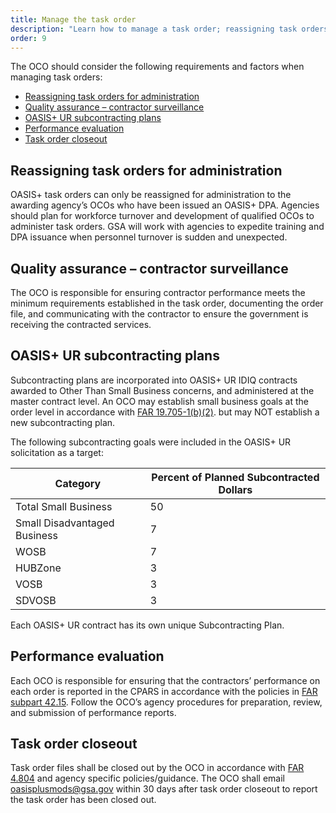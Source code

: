 ```yaml
---
title: Manage the task order
description: "Learn how to manage a task order; reassigning task orders, quality assurance, subcontracting, performance evaluation, and closeout."
order: 9
---
```



The OCO should consider the following requirements and factors when managing task orders:

- [Reassigning task orders for administration](#reassigning-task-orders-for-administration)
- [Quality assurance – contractor surveillance](#quality-assurance--contractor-surveillance)
- [OASIS+ UR subcontracting plans](#oasis-ur-subcontracting-plans)
- [Performance evaluation](#performance-evaluation)
- [Task order closeout](#task-order-closeout)



## Reassigning task orders for administration

OASIS+ task orders can only be reassigned for administration to the awarding agency’s OCOs who have been issued an OASIS+ DPA. Agencies should plan for workforce turnover and development of qualified OCOs to administer task orders. GSA will work with agencies to expedite training and DPA issuance when personnel turnover is sudden and unexpected.

## Quality assurance – contractor surveillance
The OCO is responsible for ensuring contractor performance meets the minimum requirements established in the task order, documenting the order file, and communicating with the contractor to ensure the government is receiving the contracted services. 

## OASIS+ UR subcontracting plans

Subcontracting plans are incorporated into OASIS+ UR IDIQ contracts awarded to Other Than Small Business concerns, and administered at the master contract level. An OCO may establish small business goals at the order level in accordance with [FAR 19.705-1(b)(2)](https://www.acquisition.gov/far/19.705-1). but may NOT establish a new subcontracting plan.

The following subcontracting goals were included in the OASIS+ UR solicitation as a target:

| Category | Percent of Planned Subcontracted Dollars|
| --------------------------| -----------------------|
|Total Small Business|50|
|Small Disadvantaged Business|7|
|WOSB|7|
|HUBZone|3|
|VOSB|3|
|SDVOSB|3|

Each OASIS+ UR contract has its own unique Subcontracting Plan. 

## Performance evaluation

Each OCO is responsible for ensuring that the contractors’ performance on each order is reported in the CPARS in accordance with the policies in [FAR subpart 42.15](https://www.acquisition.gov/far/subpart-42.15). Follow the OCO’s agency procedures for preparation, review, and submission of performance reports. 

## Task order closeout

Task order files shall be closed out by the OCO in accordance with [FAR 4.804](https://www.acquisition.gov/far/4.804) and agency specific policies/guidance. The OCO shall email [oasisplusmods@gsa.gov](mailto:oasisplusmods@gsa.gov) within 30 days after task order closeout to report the task order has been closed out.  



